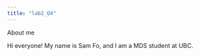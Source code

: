 ```yaml
---
title: "lab2_Q4"
---
```

About me

Hi everyone! My name is Sam Fo, and I am a MDS student at UBC. 

